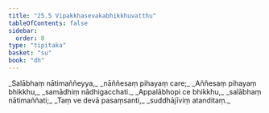 ```yaml
---
title: "25.5 Vipakkhasevakabhikkhuvatthu"
tableOfContents: false
sidebar:
  order: 8
type: "tipitaka"
basket: "su"
book: "dh"
---
```



<DynamicBreadcrumb />

<Division number="365" book="dh" bookNo="18" page="66">

<Paragraph number="392" type="verses" book="dh">
_Salābhaṃ nātimaññeyya,_  
_nāññesaṃ pihayaṃ care;_  
_Aññesaṃ pihayaṃ bhikkhu,_  
_samādhiṃ nādhigacchati._  

</Paragraph>

</Division>
<Division number="366" book="dh" bookNo="18" page="66">

<Paragraph number="393" type="verses" book="dh">
_Appalābhopi ce bhikkhu,_  
_salābhaṃ nātimaññati;_  
_Taṃ ve devā pasaṃsanti,_  
_suddhājīviṃ atanditaṃ._
</Paragraph>
</Division>